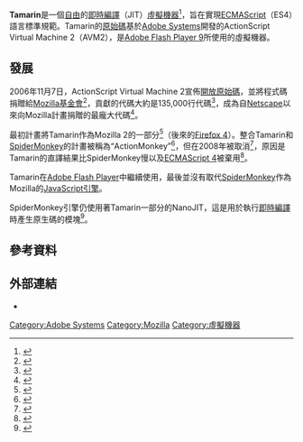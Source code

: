 {{noteTA
|G1=IT
}}

{{Infobox software
| name                   = Tamarin
| logo                   =
| screenshot             =
| caption                =
| developer              = [[Adobe_Systems|Adobe Systems]]和[[Mozilla|Mozilla]]
| latest release version =
| latest release date    =
| operating system       = [[跨平台|跨平台]]
| programming language   = [[C++|C++]]
| status                 = 
| genre                  = [[虛擬機器|虛擬機器]]
| license                = [[GPL|GPL]]、[[LGPL|LGPL]]、[[Mozilla_Public_License|MPL]]
| website                = [https://developer.mozilla.org/en/Tamarin developer.mozilla.org/en/Tamarin]
}}

'''Tamarin'''是一個[[自由軟體|自由]]的[[即時編譯|即時編譯]]（JIT）[[虛擬機器|虛擬機器]]<ref>{{cite web |url= https://developer.mozilla.org/En/Tamarin/Tamarin_Build_Documentation#Compiling_and_running_applications |title= Compiling and Running applications |publisher= Mozilla |access-date= 2016-02-08 |archive-url= https://web.archive.org/web/20120509213417/https://developer.mozilla.org/En/Tamarin/Tamarin_Build_Documentation#Compiling_and_running_applications |archive-date= 2012-05-09 |dead-url= yes }}</ref>，旨在實現[[ECMAScript|ECMAScript]]（ES4）語言標準規範。Tamarin的[[原始碼|原始碼]]基於[[Adobe_Systems|Adobe Systems]]開發的ActionScript Virtual Machine 2（AVM2），是[[Adobe_Flash_Player|Adobe Flash Player 9]]所使用的虛擬機器。

==發展==
2006年11月7日，ActionScript Virtual Machine 2宣佈[[開放原始碼|開放原始碼]]，並將程式碼捐贈給[[Mozilla基金會|Mozilla基金會]]<ref>{{cite web |url=http://www.mozilla.com/en-US/press/mozilla-2006-11-07.html |title=Adobe and Mozilla Foundation to Open Source Flash Player Scripting Engine |work=Mozilla Foundation Press Center |publisher=Mozilla Foundation |date=2006-11-07 |location=San Francisco |accessdate=2010-09-03 |archive-date=2010-10-21 |archive-url=https://web.archive.org/web/20101021012819/http://www.mozilla.com/en-US/press/mozilla-2006-11-07.html |dead-url=yes }}</ref>，貢獻的代碼大約是135,000行代碼<ref>{{cite web
 |url         = http://blogs.adobe.com/penguin.swf/2006/11/open_source_actionscript.html
 |title       = Open Up
 |work        = Penguin.SWF — Just another Adobe Blog site
 |first       = Mike
 |last        = Melanson
 |date        = November 7, 2006
 |accessdate  = September 3, 2010
 |deadurl     = yes
 |archiveurl  = https://web.archive.org/web/20080704140056/http://blogs.adobe.com/penguin.swf/2006/11/open_source_actionscript.html
 |archivedate = 2008-07-04
 |df          = 
}}</ref>，成為自[[Netscape|Netscape]]以來向Mozilla計畫捐贈的最龐大代碼<ref>{{cite web |url=http://www.browserden.co.uk/news/tamarin/index.shtml |title=Project Tamarin - Adobe's contribution to Mozilla |work=The Browser Den |deadurl=yes |archiveurl=https://web.archive.org/web/20081011115749/http://www.browserden.co.uk/news/tamarin/index.shtml |archivedate=2008-10-11 |accessdate=2018-06-24 }}</ref>。

最初計畫將Tamarin作為Mozilla 2的一部分<ref>{{cite web
 |url         = http://weblogs.mozillazine.org/roadmap/archives/2006/10/mozilla_2.html
 |title       = Mozilla 2
 |work        = Brendan's Roadmap Updates
 |publisher   = MozillaZine
 |first       = Brendan
 |last        = Eich
 |authorlink  = Brendan Eich
 |date        = October 13, 2006
 |accessdate  = September 3, 2010
 |deadurl     = yes
 |archiveurl  = https://web.archive.org/web/20061025122530/http://weblogs.mozillazine.org/roadmap/archives/2006/10/mozilla_2.html
 |archivedate = 2006-10-25
 |df          = 
}}</ref>（後來的[[Firefox_4|Firefox 4]]）。整合Tamarin和[[SpiderMonkey|SpiderMonkey]]的計畫被稱為“ActionMonkey”<ref>{{cite web
 |url = http://ejohn.org/blog/actionmonkey/
 |title = ActionMonkey
 |first = John
 |last = Resig
 |work = John Resig Blog
 |date = July 23, 2007
 |accessdate = September 3, 2010
 |archive-date = 2017-04-21
 |archive-url = https://web.archive.org/web/20170421060037/http://ejohn.org/blog/actionmonkey/
 |dead-url = no
 }}</ref>，但在2008年被取消<ref>{{cite web
 |url = https://wiki.mozilla.org/index.php?title=JavaScript:ActionMonkey&oldid=107405
 |title = JavaScript:ActionMonkey
 |work = MozillaWiki
 |date = September 4, 2008
 |accessdate = September 3, 2010
 |publisher = [[Mozilla_Foundation|Mozilla Foundation]]
 |archive-date = 2015-10-09
 |archive-url = https://web.archive.org/web/20151009203653/https://wiki.mozilla.org/index.php?title=JavaScript:ActionMonkey&oldid=107405
 |dead-url = no
 }}</ref>，原因是Tamarin的直譯結果比SpiderMonkey慢以及[[ECMAScript|ECMAScript 4]]被棄用<ref>{{cite web
 |url = https://hacks.mozilla.org/2010/03/a-quick-note-on-javascript-engine-components/
 |title = A quick note on JavaScript engine components
 |work = Hacks.Mozilla.org
 |publisher = [[Mozilla_Foundation|Mozilla Foundation]]
 |date = March 8, 2010
 |first = Christopher
 |last = Blizzard
 |accessdate = September 3, 2010
 |archive-date = 2018-06-03
 |archive-url = https://web.archive.org/web/20180603215225/https://hacks.mozilla.org/2010/03/a-quick-note-on-javascript-engine-components/
 |dead-url = no
 }}</ref>。

Tamarin在[[Adobe_Flash_Player|Adobe Flash Player]]中繼續使用，最後並沒有取代[[SpiderMonkey|SpiderMonkey]]作為Mozilla的[[JavaScript引擎|JavaScript引擎]]。

SpiderMonkey引擎仍使用著Tamarin一部分的NanoJIT，這是用於執行[[即時編譯|即時編譯]]時產生原生碼的模塊<ref>{{cite web
 |url=http://groups.google.com/group/mozilla.dev.tech.js-engine/msg/04e49d6407c33bd3
 |title=State of Tamarin
 |work=<code>mozilla.dev.tech.js-engine</code> group
 |publisher=[[Google_Groups|Google Groups]]
 |first=Graydon
 |last=Hoare
 |accessdate=September 3, 2010
 |date=October 14, 2009
 |archive-date=2013-06-13
 |archive-url=https://web.archive.org/web/20130613050821/http://groups.google.com/group/mozilla.dev.tech.js-engine/msg/04e49d6407c33bd3
 |dead-url=no
 }}</ref>。

==參考資料==
{{reflist}}

==外部連結==
{{Portal|Free software}}
* {{Official website}}
{{Mozilla}}
{{Adobe Systems}}
{{ECMAScript}}

[[Category:Adobe_Systems|Category:Adobe Systems]]
[[Category:Mozilla|Category:Mozilla]]
[[Category:虛擬機器|Category:虛擬機器]]